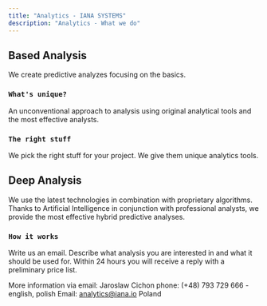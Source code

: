```yaml
---
title: "Analytics - IANA SYSTEMS"
description: "Analytics - What we do"
---
```


## Based Analysis

We create predictive analyzes focusing on the basics.

### `What's unique?`

An unconventional approach to analysis using original analytical tools and the most effective analysts.

### `The right stuff`

We pick the right stuff for your project. We give them unique analytics tools.

## Deep Analysis

We use the latest technologies in combination with proprietary algorithms. Thanks to Artificial Intelligence in conjunction with professional analysts, we provide the most effective hybrid predictive analyses.

### `How it works`

Write us an email. Describe what analysis you are interested in and what it should be used for. Within 24 hours you will receive a reply with a preliminary price list.

More information via email:
Jaroslaw Cichon
phone: (+48) 793 729 666 - english, polish
Email: analytics@iana.io
Poland

